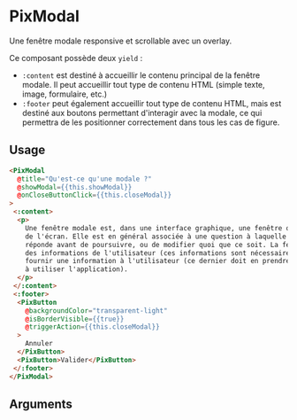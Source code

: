 

<Meta
  title="Basics/Modal"
  component="PixModal"
  decorators={[centered]}
  argTypes={stories.argTypes}
/>

# PixModal

Une fenêtre modale responsive et scrollable avec un overlay.

Ce composant possède deux `yield` :

- `:content` est destiné à accueillir le contenu principal de la fenêtre modale. Il peut accueillir tout type de
  contenu HTML (simple texte, image, formulaire, etc.)
- `:footer` peut également accueillir tout type de contenu HTML, mais est destiné aux boutons permettant d'interagir
  avec la modale, ce qui permettra de les positionner correctement dans tous les cas de figure.

<Canvas>
  <Story name="Default" story={stories.Default} height={500} />
</Canvas>

## Usage

```html
<PixModal
  @title="Qu'est-ce qu'une modale ?"
  @showModal={{this.showModal}}
  @onCloseButtonClick={{this.closeModal}}
>
 <:content>
  <p>
    Une fenêtre modale est, dans une interface graphique, une fenêtre qui prend le contrôle total du clavier et
    de l'écran. Elle est en général associée à une question à laquelle il est impératif que l'utilisateur
    réponde avant de poursuivre, ou de modifier quoi que ce soit. La fenêtre modale a pour propos : d'obtenir
    des informations de l'utilisateur (ces informations sont nécessaires pour réaliser une opération) ; de
    fournir une information à l'utilisateur (ce dernier doit en prendre connaissance avant de pouvoir continuer
    à utiliser l'application).
  </p>
 </:content>
 <:footer>
  <PixButton
    @backgroundColor="transparent-light"
    @isBorderVisible={{true}}
    @triggerAction={{this.closeModal}}
  >
    Annuler
  </PixButton>
  <PixButton>Valider</PixButton>
 </:footer>
</PixModal>
```

## Arguments

<ArgsTable story="Default" />
